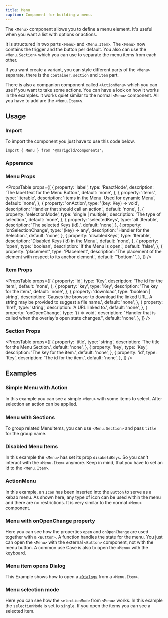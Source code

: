 ```yaml
---
title: Menu
caption: Component for building a menu.
---
```


The `<Menu>` component allows you to define a menu element. It's useful when you want a list with options or actions.

It is structured in two parts `<Menu>` and `<Menu.Item>`. The `<Menu>` now contains the trigger and the button per default. You also can use the `<Menu.Section>` which you can use to separate the menu items from each other.

If you want create a variant, you can style different parts of the `<Menu>` separate, there is the `container`, `section` and `item` part.

There is also a companion component called `<ActionMenu>` which you can use if you want to take some actions. You can have a look on how it works in the examples. It works quiet similar to the normal `<Menu>` component. All you have to add are the `<Menu.Item>`s.

## Usage

### Import

To import the component you just have to use this code below.

```tsx
import { Menu } from '@marigold/components';
```

### Apperance

<AppearanceTable component={title} />

### Menu Props

<PropsTable
  props={[
    {
      property: 'label',
      type: 'ReactNode',
      description: 'The label text for the Menu Button.',
      default: 'none',
    },
    {
      property: 'items',
      type: 'Iterable<T>',
      description: 'Items in the Menu. Used for dynamic Menu',
      default: 'none',
    },
    {
      property: 'onAction',
      type: '(key: Key) => void',
      description: 'Handler that should call an action.',
      default: 'none',
    },
    {
      property: 'selectionMode',
      type: 'single | multiple',
      description: 'The type of selection.',
      default: 'none',
    },
    {
      property: 'selectedKeys',
      type: 'all |Iterable<Key>',
      description: 'The selected Keys (id).',
      default: 'none',
    },
    {
      property: 'onSelectionChange',
      type: '(key) => any',
      description: 'Handler for the Selection.',
      default: 'none',
    },
    {
      property: 'disabledKeys',
      type: 'Iterable<Key>',
      description: 'Disabled Keys (id) in the Menu.',
      default: 'none',
    },
    {
      property: 'open',
      type: 'boolean',
      description: 'If the Menu is open.',
      default: 'false',
    },
    {
      property: 'placement',
      type: 'Placement',
      description:
        'The placement of the element with respect to its anchor element.',
      default: '"bottom"',
    },
  ]}
/>

### Item Props

<PropsTable
  props={[
    {
      property: 'id',
      type: 'Key',
      description: 'The id for the item.',
      default: 'none',
    },
    {
      property: 'key',
      type: 'Key',
      description: 'The key for the item.',
      default: 'none',
    },
    {
      property: 'download',
      type: 'boolean | string',
      description:
        'Causes the browser to download the linked URL. A string may be provided to suggest a file name.',
      default: 'none',
    },
    {
      property: 'href',
      type: 'string',
      description: 'A URL linked to.',
      default: 'none',
    },
    {
      property: 'onOpenChange',
      type: '() => void',
      description:
        "Handler that is called when the overlay's open state changes.",
      default: 'none',
    },
  ]}
/>

### Section Props

<PropsTable
  props={[
    {
      property: 'title',
      type: 'string',
      description: 'The title for the Menu Section.',
      default: 'none',
    },
    {
      property: 'key',
      type: 'Key',
      description: 'The key for the item.',
      default: 'none',
    },
    {
      property: 'id',
      type: 'Key',
      description: 'The id for the item.',
      default: 'none',
    },
  ]}
/>

## Examples

### Simple Menu with Action

In this example you can see a simple `<Menu>` with some items to select. After selection an action can be applied.

<ComponentDemo file="./menu-action.demo.tsx" />

### Menu with Sections

To group related MenuItems, you can use `<Menu.Section>` and pass `title` for the group name.

<ComponentDemo file="./menu-section.demo.tsx" />

### Disabled Menu Items

In this example the `<Menu>` has set its prop `disabeldKeys`. So you can't interact with the `<Menu.Item>` anymore. Keep in mind, that you have to set an id to the `<Menu.Item>`.

<ComponentDemo file="./menu-disabled.demo.tsx" />

### ActionMenu

In this example, an `Icon` has been inserted into the `Button` to serve as a kebab menu.
As shown here, any type of icon can be used within the menu and there are no restrictions.
It is very similar to the normal `<Menu>` component.

<ComponentDemo file="./kebab-menu.demo.tsx" />

### Menu with onOpenChange property

Here you can see how the properties `open` and `onOpenChange` are used together with a `<Button>`. A function handles the state for the menu. You just can open the `<Menu>` with the external `<Button>` component, not with the menu button.
A common use Case is also to open the `<Menu>` with the keyboard.

<ComponentDemo file="./menu-open.demo.tsx" />

### Menu item opens Dialog

This Example shows how to open a [`<Dialog>`](/components/dialog/) from a `<Menu.Item>`.

<ComponentDemo file="./menu-open-dialog.demo.tsx" />

### Menu selection mode

Here you can see how the `selectionMode` from `<Menu>` works. In this example the `selectionMode` is set to `single`. If you open the items you can see a selected item.

<ComponentDemo file="./menu-selection.demo.tsx" />
